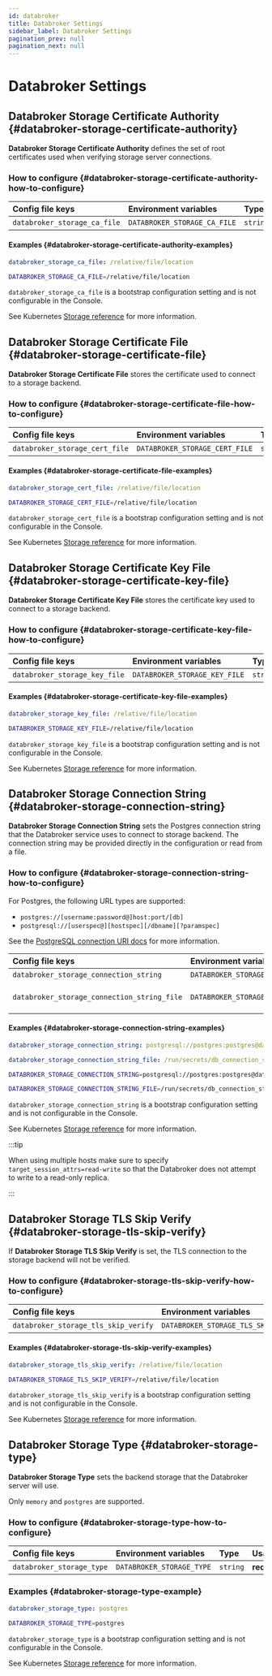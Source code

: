 ```yaml
---
id: databroker
title: Databroker Settings
sidebar_label: Databroker Settings
pagination_prev: null
pagination_next: null
---
```



# Databroker Settings

## Databroker Storage Certificate Authority {#databroker-storage-certificate-authority}

**Databroker Storage Certificate Authority** defines the set of root certificates used when verifying storage server connections.

### How to configure {#databroker-storage-certificate-authority-how-to-configure}

<Tabs>
<TabItem value="Core" label="Core">

| **Config file keys** | **Environment variables** | **Type** | **Usage** |
| :-- | :-- | :-- | :-- |
| `databroker_storage_ca_file` | `DATABROKER_STORAGE_CA_FILE` | `string` | **optional** |

#### Examples {#databroker-storage-certificate-authority-examples}

```yaml
databroker_storage_ca_file: /relative/file/location
```

```bash
DATABROKER_STORAGE_CA_FILE=/relative/file/location
```

</TabItem>
<TabItem value="Enterprise" label="Enterprise">

`databroker_storage_ca_file` is a bootstrap configuration setting and is not configurable in the Console.

</TabItem>
<TabItem value="Kubernetes" label="Kubernetes">

See Kubernetes [Storage reference](/docs/k8s/reference#storage) for more information.

</TabItem>
</Tabs>

## Databroker Storage Certificate File {#databroker-storage-certificate-file}

**Databroker Storage Certificate File** stores the certificate used to connect to a storage backend.

### How to configure {#databroker-storage-certificate-file-how-to-configure}

<Tabs>
<TabItem value="Core" label="Core">

| **Config file keys** | **Environment variables** | **Type** | **Usage** |
| :-- | :-- | :-- | :-- |
| `databroker_storage_cert_file` | `DATABROKER_STORAGE_CERT_FILE` | `string` | **optional** |

#### Examples {#databroker-storage-certificate-file-examples}

```yaml
databroker_storage_cert_file: /relative/file/location
```

```bash
DATABROKER_STORAGE_CERT_FILE=/relative/file/location
```

</TabItem>
<TabItem value="Enterprise" label="Enterprise">

`databroker_storage_cert_file` is a bootstrap configuration setting and is not configurable in the Console.

</TabItem>
<TabItem value="Kubernetes" label="Kubernetes">

See Kubernetes [Storage reference](/docs/k8s/reference#storage) for more information.

</TabItem>
</Tabs>

## Databroker Storage Certificate Key File {#databroker-storage-certificate-key-file}

**Databroker Storage Certificate Key File** stores the certificate key used to connect to a storage backend.

### How to configure {#databroker-storage-certificate-key-file-how-to-configure}

<Tabs>
<TabItem value="Core" label="Core">

| **Config file keys** | **Environment variables** | **Type** | **Usage** |
| :-- | :-- | :-- | :-- |
| `databroker_storage_key_file` | `DATABROKER_STORAGE_KEY_FILE` | `string` | **optional** |

#### Examples {#databroker-storage-certificate-key-file-examples}

```yaml
databroker_storage_key_file: /relative/file/location
```

```bash
DATABROKER_STORAGE_KEY_FILE=/relative/file/location
```

</TabItem>
<TabItem value="Enterprise" label="Enterprise">

`databroker_storage_key_file` is a bootstrap configuration setting and is not configurable in the Console.

</TabItem>
<TabItem value="Kubernetes" label="Kubernetes">

See Kubernetes [Storage reference](/docs/k8s/reference#storage) for more information.

</TabItem>
</Tabs>

## Databroker Storage Connection String {#databroker-storage-connection-string}

**Databroker Storage Connection String** sets the Postgres connection string that the Databroker service uses to connect to storage backend. The connection string may be provided directly in the configuration or read from a file.

### How to configure {#databroker-storage-connection-string-how-to-configure}

For Postgres, the following URL types are supported:

- `postgres://[username:password@]host:port/[db]`
- `postgresql://[userspec@][hostspec][/dbname][?paramspec]`

See the [PostgreSQL connection URI docs](https://www.postgresql.org/docs/current/libpq-connect.html#LIBPQ-CONNSTRING) for more information.

<Tabs>
<TabItem value="Core" label="Core">

| **Config file keys** | **Environment variables** | **Type** | **Usage** |
| :-- | :-- | :-- | :-- |
| `databroker_storage_connection_string` | `DATABROKER_STORAGE_CONNECTION_STRING` | `string` | **optional** |
| `databroker_storage_connection_string_file` | `DATABROKER_STORAGE_CONNECTION_STRING_FILE` | `string` (file path) | **optional** |

#### Examples {#databroker-storage-connection-string-examples}

```yaml
databroker_storage_connection_string: postgresql://postgres:postgres@database/postgres?sslmode=disable
```

```yaml
databroker_storage_connection_string_file: /run/secrets/db_connection_string
```

```bash
DATABROKER_STORAGE_CONNECTION_STRING=postgresql://postgres:postgres@database/postgres?sslmode=disable
```

```bash
DATABROKER_STORAGE_CONNECTION_STRING_FILE=/run/secrets/db_connection_string
```

</TabItem>
<TabItem value="Enterprise" label="Enterprise">

`databroker_storage_connection_string` is a bootstrap configuration setting and is not configurable in the Console.

</TabItem>
<TabItem value="Kubernetes" label="Kubernetes">

See Kubernetes [Storage reference](/docs/k8s/reference#storage) for more information.

</TabItem>
</Tabs>

:::tip

When using multiple hosts make sure to specify `target_session_attrs=read-write` so that the Databroker does not attempt to write to a read-only replica.

:::

## Databroker Storage TLS Skip Verify {#databroker-storage-tls-skip-verify}

If **Databroker Storage TLS Skip Verify** is set, the TLS connection to the storage backend will not be verified.

### How to configure {#databroker-storage-tls-skip-verify-how-to-configure}

<Tabs>
<TabItem value="Core" label="Core">

| **Config file keys** | **Environment variables** | **Type** | **Usage** |
| :-- | :-- | :-- | :-- |
| `databroker_storage_tls_skip_verify` | `DATABROKER_STORAGE_TLS_SKIP_VERIFY` | `string` | **optional** |

#### Examples {#databroker-storage-tls-skip-verify-examples}

```yaml
databroker_storage_tls_skip_verify: /relative/file/location
```

```bash
DATABROKER_STORAGE_TLS_SKIP_VERIFY=/relative/file/location
```

</TabItem>
<TabItem value="Enterprise" label="Enterprise">

`databroker_storage_tls_skip_verify` is a bootstrap configuration setting and is not configurable in the Console.

</TabItem>
<TabItem value="Kubernetes" label="Kubernetes">

See Kubernetes [Storage reference](/docs/k8s/reference#storage) for more information.

</TabItem>
</Tabs>

## Databroker Storage Type {#databroker-storage-type}

**Databroker Storage Type** sets the backend storage that the Databroker server will use.

Only `memory` and `postgres` are supported.

### How to configure {#databroker-storage-type-how-to-configure}

<Tabs>
<TabItem value="Core" label="Core">

| **Config file keys** | **Environment variables** | **Type** | **Usage** | **Default** |
| :-- | :-- | :-- | :-- | :-- |
| `databroker_storage_type` | `DATABROKER_STORAGE_TYPE` | `string` | **required** | **memory** |

### Examples {#databroker-storage-type-example}

```yaml
databroker_storage_type: postgres
```

```bash
DATABROKER_STORAGE_TYPE=postgres
```

</TabItem>
<TabItem value="Enterprise" label="Enterprise">

`databroker_storage_type` is a bootstrap configuration setting and is not configurable in the Console.

</TabItem>
<TabItem value="Kubernetes" label="Kubernetes">

See Kubernetes [Storage reference](/docs/k8s/reference#storage) for more information.

</TabItem>
</Tabs>
